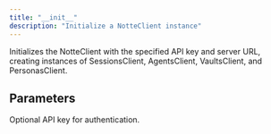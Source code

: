 ```yaml
---
title: "__init__"
description: "Initialize a NotteClient instance"
---
```




Initializes the NotteClient with the specified API key and server URL, creating instances
of SessionsClient, AgentsClient, VaultsClient, and PersonasClient.



## Parameters

<ParamField path="api_key" type="UnionType[str, None]" default="None">
  Optional API key for authentication.
</ParamField>

<ParamField path="server_url" type="UnionType[str, None]" default="None">
</ParamField>

<ParamField path="verbose" type="bool" default="False">
</ParamField>

<ParamField path="viewer_type" type="SessionViewerType" default="browser">
</ParamField>
